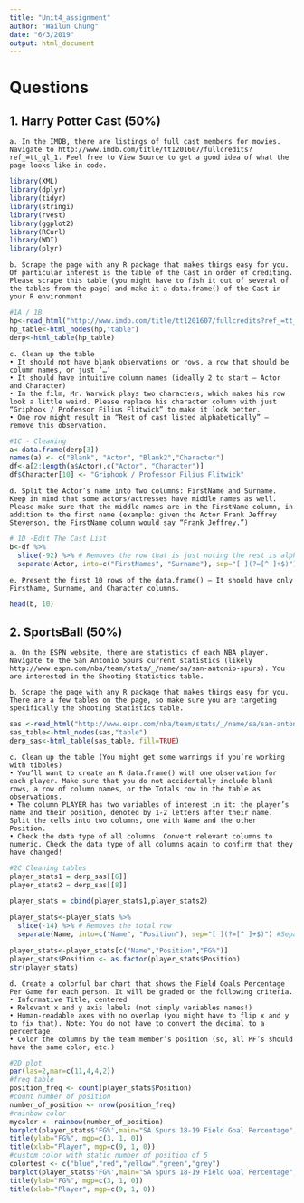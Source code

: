 ```yaml
---
title: "Unit4_assignment"
author: "Wailun Chung"
date: "6/3/2019"
output: html_document
---
```


#  Questions 

## 1. Harry Potter Cast (50%) 
	a. In the IMDB, there are listings of full cast members for movies. Navigate to http://www.imdb.com/title/tt1201607/fullcredits?ref_=tt_ql_1. Feel free to View Source to get a good idea of what the page looks like in code. 

```r
library(XML)
library(dplyr)
library(tidyr)
library(stringi)
library(rvest)
library(ggplot2)
library(RCurl)
library(WDI)
library(plyr)
```
	
	b. Scrape the page with any R package that makes things easy for you. Of particular interest is the table of the Cast in order of crediting. Please scrape this table (you might have to fish it out of several of the tables from the page) and make it a data.frame() of the Cast in your R environment 
	
```r
#1A / 1B
hp<-read_html("http://www.imdb.com/title/tt1201607/fullcredits?ref_=tt_ql_1")
hp_table<-html_nodes(hp,"table")
derp<-html_table(hp_table)
```
	
	c. Clean up the table
	• It should not have blank observations or rows, a row that should be column names, or just ‘…’ 
	• It should have intuitive column names (ideally 2 to start – Actor and Character) 
	• In the film, Mr. Warwick plays two characters, which makes his row look a little weird. Please replace his character column with just “Griphook / Professor Filius Flitwick” to make it look better. 
	• One row might result in “Rest of cast listed alphabetically” – remove this observation. 

```r
#1C - Cleaning
a<-data.frame(derp[3])
names(a) <- c("Blank", "Actor", "Blank2","Character")
df<-a[2:length(a$Actor),c("Actor", "Character")]
df$Character[10] <- "Griphook / Professor Filius Flitwick"
```
	
	d. Split the Actor’s name into two columns: FirstName and Surname. Keep in mind that some actors/actresses have middle names as well. Please make sure that the middle names are in the FirstName column, in addition to the first name (example: given the Actor Frank Jeffrey Stevenson, the FirstName column would say “Frank Jeffrey.”) 

```r
# 1D -Edit The Cast List
b<-df %>%
  slice(-92) %>% # Removes the row that is just noting the rest is alphabetical
  separate(Actor, into=c("FirstNames", "Surname"), sep="[ ](?=[^ ]+$)") # Separates the Last Name
```
	
	e. Present the first 10 rows of the data.frame() – It should have only FirstName, Surname, and Character columns. 

```r
head(b, 10)
```

## 2. SportsBall (50%)

	a. On the ESPN website, there are statistics of each NBA player. Navigate to the San Antonio Spurs current statistics (likely http://www.espn.com/nba/team/stats/_/name/sa/san-antonio-spurs). You are interested in the Shooting Statistics table. 

	b. Scrape the page with any R package that makes things easy for you. There are a few tables on the page, so make sure you are targeting specifically the Shooting Statistics table. 

```r
sas <-read_html("http://www.espn.com/nba/team/stats/_/name/sa/san-antonio-spurs")
sas_table<-html_nodes(sas,"table")
derp_sas<-html_table(sas_table, fill=TRUE)
```
	
	c. Clean up the table (You might get some warnings if you’re working with tibbles)
	• You’ll want to create an R data.frame() with one observation for each player. Make sure that you do not accidentally include blank rows, a row of column names, or the Totals row in the table as observations. 
	• The column PLAYER has two variables of interest in it: the player’s name and their position, denoted by 1-2 letters after their name. Split the cells into two columns, one with Name and the other Position. 
	• Check the data type of all columns. Convert relevant columns to numeric. Check the data type of all columns again to confirm that they have changed! 

```r
#2C Cleaning tables
player_stats1 = derp_sas[[6]]
player_stats2 = derp_sas[[8]] 

player_stats = cbind(player_stats1,player_stats2)

player_stats<-player_stats %>%
  slice(-14) %>% # Removes the total row
  separate(Name, into=c("Name", "Position"), sep="[ ](?=[^ ]+$)") #Separate the name and position

player_stats<-player_stats[c("Name","Position","FG%")]
player_stats$Position <- as.factor(player_stats$Position)
str(player_stats)
```
	
	d. Create a colorful bar chart that shows the Field Goals Percentage Per Game for each person. It will be graded on the following criteria.
	• Informative Title, centered 
	• Relevant x and y axis labels (not simply variables names!) 
	• Human-readable axes with no overlap (you might have to flip x and y to fix that). Note: You do not have to convert the decimal to a percentage. 
	• Color the columns by the team member’s position (so, all PF’s should have the same color, etc.) 

```r
#2D plot
par(las=2,mar=c(11,4,4,2)) 
#freq table
position_freq <- count(player_stats$Position)
#count number of position
number_of_position <- nrow(position_freq)
#rainbow color
mycolor <- rainbow(number_of_position)
barplot(player_stats$'FG%',main="SA Spurs 18-19 Field Goal Percentage",col=mycolor[player_stats$Position],names.arg=player_stats$Name,ylim=c(0,100))
title(ylab="FG%", mgp=c(3, 1, 0))
title(xlab="Player", mgp=c(9, 1, 0))
#custom color with static number of position of 5
colortest <- c("blue","red","yellow","green","grey")
barplot(player_stats$'FG%',main="SA Spurs 18-19 Field Goal Percentage",col=colortest[player_stats$Position],names.arg=player_stats$Name,ylim=c(0,100))
title(ylab="FG%", mgp=c(3, 1, 0))
title(xlab="Player", mgp=c(9, 1, 0))

```


